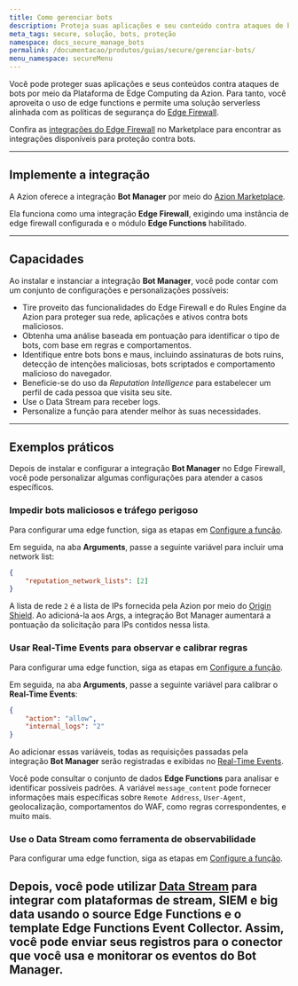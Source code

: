 ```yaml
---
title: Como gerenciar bots
description: Proteja suas aplicações e seu conteúdo contra ataques de bots com uma integração no Marketplace.
meta_tags: secure, solução, bots, proteção
namespace: docs_secure_manage_bots
permalink: /documentacao/produtos/guias/secure/gerenciar-bots/
menu_namespace: secureMenu
---
```



Você pode proteger suas aplicações e seus conteúdos contra ataques de bots por meio da Plataforma de Edge Computing da Azion. Para tanto, você aproveita o uso de edge functions e permite uma solução serverless alinhada com as políticas de segurança do [Edge Firewall](/pt-br/documentacao/produtos/secure/edge-firewall/).

Confira as [integrações do Edge Firewall](/pt-br/documentacao/produtos/marketplace/integracoes/#edge-firewall-functions) no Marketplace para encontrar as integrações disponíveis para proteção contra bots.

---

## Implemente a integração

A Azion oferece a integração **Bot Manager** por meio do [Azion Marketplace](/pt-br/documentacao/produtos/marketplace/).

Ela funciona como uma integração **Edge Firewall**, exigindo uma instância de edge firewall configurada e o módulo **Edge Functions** habilitado.

<LinkButton link="/pt-br/documentacao/produtos/guias/bot-manager/" label="consulte o guia de instalação do Bot Manager" severity="secondary" target="_blank" />

---

## Capacidades

Ao instalar e instanciar a integração **Bot Manager**, você pode contar com um conjunto de configurações e personalizações possíveis:

- Tire proveito das funcionalidades do Edge Firewall e do Rules Engine da Azion para proteger sua rede, aplicações e ativos contra bots maliciosos.
- Obtenha uma análise baseada em pontuação para identificar o tipo de bots, com base em regras e comportamentos.
- Identifique entre bots bons e maus, incluindo assinaturas de bots ruins, detecção de intenções maliciosas, bots scriptados e comportamento malicioso do navegador.
- Beneficie-se do uso da *Reputation Intelligence* para estabelecer um perfil de cada pessoa que visita seu site.
- Use o Data Stream para receber logs.
- Personalize a função para atender melhor às suas necessidades.

---

## Exemplos práticos

Depois de instalar e configurar a integração **Bot Manager** no Edge Firewall, você pode personalizar algumas configurações para atender a casos específicos.

### Impedir bots maliciosos e tráfego perigoso

Para configurar uma edge function, siga as etapas em [Configure a função](/pt-br/documentacao/produtos/guias/bot-manager/#configure-a-funcao).

Em seguida, na aba **Arguments**, passe a seguinte variável para incluir uma network list:

```json
{
    "reputation_network_lists": [2]
}
```

A lista de rede `2` é a lista de IPs fornecida pela Azion por meio do [Origin Shield](/pt-br/documentacao/produtos/secure/proteja-infraestrutura/). Ao adicioná-la aos Args, a integração Bot Manager aumentará a pontuação da solicitação para IPs contidos nessa lista.

### Usar Real-Time Events para observar e calibrar regras

Para configurar uma edge function, siga as etapas em [Configure a função](/pt-br/documentacao/produtos/guias/bot-manager/#configure-a-funcao).

Em seguida, na aba **Arguments**, passe a seguinte variável para calibrar o **Real-Time Events**:

```json
{
    "action": "allow",
    "internal_logs": "2"
}
```

Ao adicionar essas variáveis, todas as requisições passadas pela integração **Bot Manager** serão registradas e exibidas no [Real-Time Events](/pt-br/documentacao/produtos/observe/real-time-events/).

Você pode consultar o conjunto de dados **Edge Functions** para analisar e identificar possíveis padrões. A variável `message_content` pode fornecer informações mais específicas sobre `Remote Address`, `User-Agent`, geolocalização, comportamentos do WAF, como regras correspondentes, e muito mais.

### Use o Data Stream como ferramenta de observabilidade

Para configurar uma edge function, siga as etapas em [Configure a função](/pt-br/documentacao/produtos/guias/bot-manager/#configure-a-funcao).

Depois, você pode utilizar [Data Stream](/pt-br/documentacao/produtos/observe/data-stream/) para integrar com plataformas de stream, SIEM e big data usando o source **Edge Functions** e o template **Edge Functions Event Collector**. Assim, você pode enviar seus registros para o conector que você usa e monitorar os eventos do Bot Manager.
<br /><br />
---

